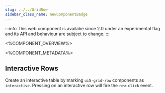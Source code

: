 ```yaml
---
slug: ../../GridRow
sidebar_class_name: newComponentBadge
---
```



:::info
This web component is availabe since 2.0 under an experimental flag and its API and behaviour are subject to change.
:::

<%COMPONENT_OVERVIEW%>

<%COMPONENT_METADATA%>

## Interactive Rows

Create an interactive table by marking `ui5-grid-row` components as `interactive`. Pressing on an interactive row
will fire the `row-click` event.

<Interactive />
